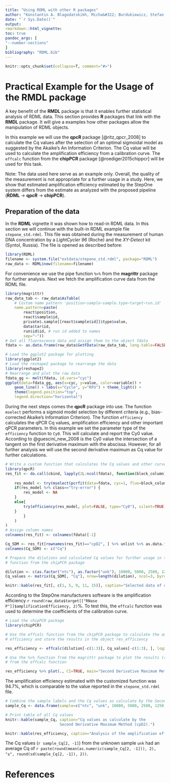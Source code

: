 ```yaml
---
title: "Using RDML with other R packages"
author: "Konstantin A. Blagodatskikh, Micha&#322; Burdukiewicz, Stefan R&ouml;diger"
date: "`r Sys.Date()`"
output: 
rmarkdown::html_vignette:
toc: true
pandoc_args: [
"--number-sections"
]
bibliography: "RDML.bib"
---
```

```r
knitr::opts_chunk$set(collapse=T, comment="#>")
```

# Practical Example for the Usage of the **RMDL** package

A key benefit of the **RMDL** package is that it enables further statistical 
analysis of RDML data. This section provides **R** packages 
that link with the **RMDL** package. It will give a examples how 
other packages allow the manipulation of RDML objects.

In this example we will use the **qpcR** package [@ritz_qpcr_2008] to calculate 
the Cq values after the selection of an optimal sigmoidal model as suggested by 
the Akaike's An Information Criterion. The Cq value will be used to calculate 
the amplification efficiency from a calibration curve. The `effcalc` function 
from the **chipPCR** package [@roediger2015chippcr] will be used for this task.

Note: The data used here serve as an example only. Overall, the quality of the 
measurement is not appropriate for a further usage in a study. Here, we show 
that estimated amplification efficiency estimated by the StepOne system differs 
from the estimate as analyzed with the proposed pipeline (**RDML** $\rightarrow$ 
**qpcR** $\rightarrow$ **chipPCR**).

## Preparation of the data

In the **RDML** vignette it was shown how to read-in RDML data. In this section we will 
continue with the built-in RDML example file `stepone_std.rdml`. This file was 
obtained during the measurement of human DNA concentration by a *LightCycler 
96* (Roche) and the *XY-Detect* kit (Syntol, Russia). The file is opened as 
described before:

```r
library(RDML)
filename <- system.file("extdata/stepone_std.rdml", package="RDML")
raw_data <- RDML$new(filename=filename)
```

For convenience we use the pipe function `%>%` from the **magrittr** package for 
further analysis. Next we fetch the amplification curve data from the RDML file.

```r
library(magrittr)
raw_data_tab <- raw_data$AsTable(
    # Custom name pattern 'position~sample~sample.type~target~run.id'
    name.pattern=paste(
        react$position,
        react$sample$id,
        private$.sample[[react$sample$id]]$type$value,
        data$tar$id,
        run$id$id, # run id added to names
        sep="~"))
# Get all fluorescence data and assign them to the object fdata
fdata <- as.data.frame(raw_data$GetFData(raw_data_tab, long.table=FALSE))
```

```r
# Load the ggplot2 package for plotting
library(ggplot2)
# Load the reshape2 package to rearrange the data
library(reshape2)
# Rearrange and plot the raw data
fdata_gg <- melt(fdata, id.vars="cyc")
ggplot(data=fdata_gg, aes(x=cyc, y=value, color=variable)) + 
    geom_line() + labs(x="Cycle", y="RFU") + theme_light() +
    theme(legend.position="top",
    legend.direction="horizontal")

```

During the next steps comes the **qpcR** package into use. The function 
`mselect` performs a sigmoid model selection by different criteria (e.g., 
bias-corrected Akaike's Information Criterion). The function `efficiency` 
calculates the qPCR Cq values, amplification efficiency and other important qPCR 
parameters. In this example we set the parameter type of the `efficiency` 
function to `Cy0`. This will calculate and report the Cy0 value. According to 
@guescini_new_2008 is the Cy0 value the intersection of a tangent on the first 
derivative maximum with the abscissa. However, for all further analysis we will 
use the second derivative maximum as Cq value for further calculations.

```r
# Write a custom function that calculates the Cq values and other curve parameters
library(qpcR)
res_fit <- do.call(cbind, lapply(2L:ncol(fdata), function(block_column) {
    
    res_model <- try(mselect(pcrfit(data=fdata, cyc=1, fluo=block_column), do.all=TRUE), silent=TRUE)
    if(res_model %>% class=="try-error") {
        res_model <- NA
    }
    else{
        try(efficiency(res_model, plot=FALSE, type="Cy0"), silent=TRUE)
    }
        }
    )
)
# Assign column names
colnames(res_fit) <- colnames(fdata)[-1]

Cq_SDM <- res_fit[rownames(res_fit)=="cpD2", ] %>% unlist %>% as.data.frame
colnames(Cq_SDM) <- c("Cq")

# Prepare the dilutions and calculated Cq values for further usage in the effcalc
# function from the chipPCR package

dilution <- c(as.factor("ntc"), as.factor("unk"), 10000, 5000, 2500, 1250, 625)
Cq_values <- matrix(Cq_SDM[, "Cq"], nrow=length(dilution), ncol=3, byrow=TRUE)
```

```r
knitr::kable(res_fit[, c(1, 5, 9, 11, 15)], caption="Selected data of calculated values from the fitted models. The values reported in the table were calculated by a chain of functions from the **qpcR** package. In detail, this were the *mselect* function to calculate the optimal multiparametric sigmoid model and the *efficiency* function to calculate the Cq values and other curve parameters. More information is available from the manual of the **qpcR** package. The samples A01~NTC_RNase P~ntc~RNase P~Run001, A05~pop1_RNase P~unkn~RNase P~Run001, B01~pop2_RNase P~unkn~RNase P~Run001,  B03~STD_RNase P_10000.0~std~RNase P~Run001 and B07~STD_RNase P_5000.0~std~RNase P~Run001 were arbitrarily selected for presentation.")
```

According to the StepOne manufacturers software is the amplification efficiency 
`r round(raw_data$target[["RNase P"]]$amplificationEfficiency, 2)`%. To test this, the 
`effcalc` function was used to determine the coefficients of the calibration 
curve.

```r
# Load the chipPCR package
library(chipPCR)

# Use the effcalc function from the chipPCR package to calculate the amplification
# efficiency and store the results in the object res_efficiency

res_efficiency <- effcalc(dilution[-c(1:3)], Cq_values[-c(1:3), ], logx=TRUE)

# Use the %>% function from the magrittr package to plot the results (res_efficiency) 
# from the effcalc function 

res_efficiency %>% plot(., CI=TRUE, main="Second Derivative Maximum Method")
```

The amplification efficiency estimated with the customized function was 94.7%, which is comparable to the value reported in the `stepone_std.rdml` file. 

```r
# Combine the sample labels and the Cq values as calculate by the Second Derivative Maximum Method (cpD2).
sample_Cq <- data.frame(sample=c("ntc", "unk", 10000, 5000, 2500, 1250, 625), Cq_values)

# Print table of all Cq values
knitr::kable(sample_Cq, caption="Cq values as calculate by the 
                        Second Derivative Maximum Method (cpD2).")
```

```r
knitr::kable(res_efficiency, caption="Analysis of the amplification efficiency.")
```

The Cq values (`r sample_Cq[2, -1]`) from the unknown sample `unk` had an average Cq of `r paste(round(mean(as.numeric(sample_Cq[2, -1])), 2), "±", round(sd(sample_Cq[2, -1]), 2))`.

# References
